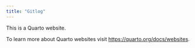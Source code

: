 ```yaml
---
title: "Gitlog"
---
```


This is a Quarto website.

To learn more about Quarto websites visit <https://quarto.org/docs/websites>.
